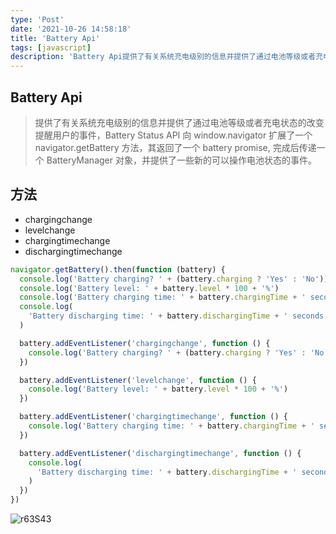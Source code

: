 ```yaml
---
type: 'Post'
date: '2021-10-26 14:58:18'
title: 'Battery Api'
tags: [javascript]
description: 'Battery Api提供了有关系统充电级别的信息并提供了通过电池等级或者充电状态的改变提醒用户的事件'
---
```


## Battery Api

> 提供了有关系统充电级别的信息并提供了通过电池等级或者充电状态的改变提醒用户的事件，Battery Status API 向 window.navigator 扩展了一个 navigator.getBattery 方法，其返回了一个 battery promise, 完成后传递一个 BatteryManager 对象，并提供了一些新的可以操作电池状态的事件。

## 方法

- chargingchange
- levelchange
- chargingtimechange
- dischargingtimechange

```js
navigator.getBattery().then(function (battery) {
  console.log('Battery charging? ' + (battery.charging ? 'Yes' : 'No'))
  console.log('Battery level: ' + battery.level * 100 + '%')
  console.log('Battery charging time: ' + battery.chargingTime + ' seconds')
  console.log(
    'Battery discharging time: ' + battery.dischargingTime + ' seconds'
  )

  battery.addEventListener('chargingchange', function () {
    console.log('Battery charging? ' + (battery.charging ? 'Yes' : 'No'))
  })

  battery.addEventListener('levelchange', function () {
    console.log('Battery level: ' + battery.level * 100 + '%')
  })

  battery.addEventListener('chargingtimechange', function () {
    console.log('Battery charging time: ' + battery.chargingTime + ' seconds')
  })

  battery.addEventListener('dischargingtimechange', function () {
    console.log(
      'Battery discharging time: ' + battery.dischargingTime + ' seconds'
    )
  })
})
```

![r63S43](https://cdn.jsdelivr.net/gh/manonicu/pics@master/uPic/r63S43.png)

[chrome-image]: https://cdn.jsdelivr.net/gh/manonicu/pics@master/uPic/CDWccX.jpg
[firefox-image]: https://cdn.jsdelivr.net/gh/manonicu/pics@master/uPic/mqRvLw.jpg
[ie-image]: https://cdn.jsdelivr.net/gh/manonicu/pics@master/uPic/uKn6gH.jpg
[opera-image]: https://cdn.jsdelivr.net/gh/manonicu/pics@master/uPic/mpzJp6.jpg
[safari-image]: https://cdn.jsdelivr.net/gh/manonicu/pics@master/uPic/mIxpPG.jpg
[edge-image]: https://cdn.jsdelivr.net/gh/manonicu/pics@master/uPic/aoF7l0.jpg
